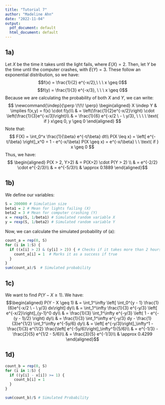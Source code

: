 ```yaml
---
title: "Tutorial 7"
author: "Madeline Ahn"
date: "2022-11-04"
output:
  pdf_document: default
  html_document: default
---
```


## 1a)
Let $X$ be the time it takes until the light fails, where $E(X) = 2$. 
Then, let $Y$ be the time until the computer crashes, with $E(Y) = 3$.
These follow an exponential distribution, so we have:
$$f(x) = \frac{1}{2} e^{-x/2},\ \ \ x \geq 0$$
$$f(y) = \frac{1}{3} e^{-x/3}, \ \ \ x \geq 0$$
Because we are calculating the probability of both $X$ and $Y$, we can write:
$$
\newcommand{\indep}{\perp \!\!\! \perp}
\begin{aligned}
  X \indep Y & \implies f(x,y) = f(x) \cdot f(y)\\
  & = \left(\frac{1}{2}e^{-x/2}\right) \cdot \left(\frac{1}{3}e^{-x/3}\right)\\
  & = \frac{1}{6} e^{-x/2 \ - \ y/3}, \ \ \ \ \text{ if } x\geq 0, y \geq 0
\end{aligned}
$$
Note that:
$$
F(X) = \int_0^x \frac{1}{\beta} e^{-t/\beta} dt\\
P(X \leq x) = \left[ e^{-t/\beta} \right]_x^0 = 1 - e^{-x/\beta}
P(X \geq x) = e^{-x/\beta} \ \ \text{ if } x \geq 0
$$
Thus, we have:
$$
\begin{aligned}
P(X > 2, Y>2) & = P(X>2) \cdot P(Y > 2) \\
& = e^{-2/2} \cdot e^{-2/3}\\
& = e^{-5/3}\\
& \approx 0.1889
\end{aligned}$$


## 1b)
We define our variables:
```r
S = 200000 # Simulation size
beta1 = 2 # Mean for lights failing (X)
beta2 = 3 # Mean for computer crashing (Y)
x = rexp(S, 1/beta1) # Simulated random variable X
y = rexp(S, 1/beta2) # Simulated random variable Y
```

Now, we can calculate the simulated probability of (a):
```r
count_a = rep(0, S) 
for (i in 1:S) {
  if ((x[i] > 2) & (y[i] > 2)) { # Checks if it takes more than 2 hours for the failures to happen
    count_a[i] = 1  # Marks it as a success if true
  }
}
sum(count_a)/S  # Simulated probability
```



## 1c)
We want to find $P(Y - X \geq 1)$. We have:
$$\begin{aligned}
P(Y - X \geq 1) & = \int_1^\infty \left[ \int_0^{y - 1} \frac{1}{6}e^{-x/2 \ - \ y/3} dx\right] dy\\
& = \int_1^\infty \frac{1}{3} e^{-y/3} \left[ e^{-x/2}\right]_{y-1}^0 dy\\
& = \frac{1}{3} \int_1^\infty e^{-y/3} \left( 1 - e^{-(y - 1)/2} \right) dy\\
& = \frac{1}{3} \int_1^\infty e^{-y/3} dy - \frac{1}{3}e^{1/2} \int_1^\infty e^{-5y/6} dy\\
& = \left[ e^{-y/3}\right]_\infty^1 - \frac{1}{3} e^{1/2} \frac{\left[ e^{-5y/6}\right]_\infty^1}{5/6}\\
& = e^{-1/3} - \frac{2}{5} e^{1/2 - 5/6}\\
& = \frac{3}{5} e^{-1/3}\\
& \approx 0.4299
\end{aligned}$$


## 1d)
```r
count_b = rep(0, S)
for (i in 1:S) {
  if ((y[i] - x[i]) >= 1) {
    count_b[i] = 1
  }
}

sum(count_b)/S # Simulated Probability
```

